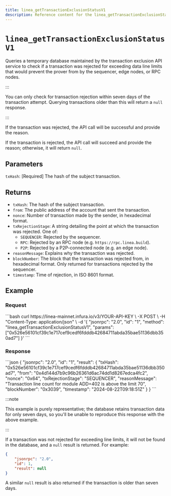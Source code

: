 ```yaml
---
title: linea_getTransactionExclusionStatusV1
description: Reference content for the linea_getTransactionExclusionStatusV1 method.
---
```



# `linea_getTransactionExclusionStatusV1`

Queries a temporary database maintained by the transaction exclusion API service to check if a 
transaction was rejected for exceeding data line limits that would prevent the prover from 
by the sequencer, edge nodes, or RPC nodes.

:::

You can only check for transaction rejection within seven days of the transaction attempt. Querying
transactions older than this will return a `null` response.

:::

If the transaction was rejected, the API call will be successful and provide the reason. 

If the transaction is rejected, the API call will succeed and provide the reason; otherwise, it
will return `null`.

## Parameters

`txHash`: [Required] The hash of the subject transaction.

## Returns

- `txHash`: The hash of the subject transaction. 
- `from`: The public address of the account that sent the transaction. 
- `nonce`: Number of transaction made by the sender, in hexadecimal format. 
- `txRejectionStage`: A string detailing the point at which the transaction was rejected. One of:
    - `SEQUENCER`: Rejected by the sequencer.
    - `RPC`: Rejected by an RPC node (e.g. `https://rpc.linea.build`).
    - `P2P`: Rejected by a P2P-connected node (e.g. an edge node). 
- `reasonMessage`: Explains why the transaction was rejected. 
- `blockNumber`: The block that the transaction was rejected from, in hexadecimal format. Only 
returned for transactions rejected by the sequencer. 
- `timestamp`: Time of rejection, in ISO 8601 format. 

## Example

### Request

<Tabs>
    <TabItem value="cURL">
        ```bash
        curl https://linea-mainnet.infura.io/v3/YOUR-API-KEY \
        -X POST \
        -H "Content-Type: application/json" \
        -d '{
            "jsonrpc": "2.0",
            "id": "1",
            "method": "linea_getTransactionExclusionStatusV1",
            "params": ["0x526e56101cf39c1e717cef9cedf6fdddb42684711abda35bae51136dbb350ad7"]
        }'
        ```
    </TabItem>
</Tabs>

### Response

<Tabs>
    <TabItem value="JSON">
        ```json
        {
            "jsonrpc": "2.0",
            "id": "1",
            "result": {
                "txHash": "0x526e56101cf39c1e717cef9cedf6fdddb42684711abda35bae51136dbb350ad7",
                "from": "0x4d144d7b9c96b26361d6ac74dd1d8267edca4fc2",
                "nonce": "0x64",
                "txRejectionStage": "SEQUENCER",
                "reasonMessage": "Transaction line count for module ADD=402 is above the limit 70",
                "blockNumber": "0x3039",
                "timestamp": "2024-08-22T09:18:51Z"
            }
        }
        ```
    </TabItem>
</Tabs>

:::note

This example is purely representative; the database retains transaction data for only seven days, so
you'll be unable to reproduce this response with the above example.

:::

If a transaction was not rejected for exceeding line limits, it will not be found in the database, 
and a `null` result is returned. For example:

```json
{
    "jsonrpc": "2.0",
    "id": 1,
    "result": null
}
```

A similar `null` result is also returned if the transaction is older than seven days.
